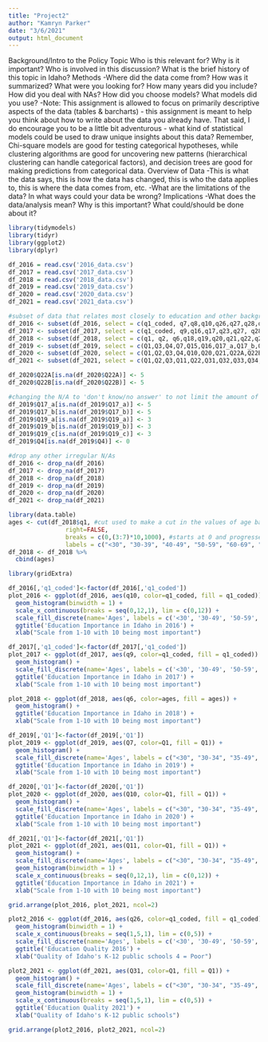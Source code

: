 ```yaml
---
title: "Project2"
author: "Kamryn Parker"
date: "3/6/2021"
output: html_document
---
```

Background/Intro to the Policy Topic
  Who is this relevant for? Why is it important? Who is involved in this discussion? What is the brief history of this topic in Idaho?
Methods
  -Where did the data come from? How was it summarized? What were you looking for? How many years did you include? How did you deal with NAs? How did you choose models? What models did you    use?
  -Note: This assignment is allowed to focus on primarily descriptive aspects of the data (tables & barcharts) - this assignment is meant to help you think about how to write about the data   you already     have. That said, I do encourage you to be a little bit adventurous - what kind of statistical models could be used to draw unique insights about this data? Remember, Chi-square models are good for         testing categorical hypotheses, while clustering algorithms are good for uncovering new patterns (hierarchical clustering can handle categorical factors), and decision trees are good for making            predictions from categorical data.
Overview of Data
  -This is what the data says, this is how the data has changed, this is who the data applies to, this is where the data comes from, etc.
  -What are the limitations of the data? In what ways could your data be wrong?
Implications
  -What does the data/analysis mean? Why is this important? What could/should be done about it?
  
```r
library(tidymodels)
library(tidyr)
library(ggplot2)
library(dplyr)

df_2016 = read.csv('2016_data.csv')
df_2017 = read.csv('2017_data.csv')
df_2018 = read.csv('2018_data.csv')
df_2019 = read.csv('2019_data.csv')
df_2020 = read.csv('2020_data.csv')
df_2021 = read.csv('2021_data.csv')

#subset of data that relates most closely to education and other background information
df_2016 <- subset(df_2016, select = c(q1_coded, q7,q8,q10,q26,q27,q28,q29,q30))
df_2017 <- subset(df_2017, select = c(q1_coded, q9,q16,q17,q23,q27, q28,q29,q30,q31))
df_2018 <- subset(df_2018, select = c(q1, q2, q6,q18,q19,q20,q21,q22,q23,q24,q25,q26,q28,q29))
df_2019 <- subset(df_2019, select = c(Q1,Q3,Q4,Q7,Q15,Q16,Q17_a,Q17_b,Q18,Q19_a,Q19_b,Q19_c))
df_2020 <- subset(df_2020, select = c(Q1,Q2,Q3,Q4,Q10,Q20,Q21,Q22A,Q22B,Q36,Q43,Q44,Q45))
df_2021 <- subset(df_2021, select = c(Q1,Q2,Q3,Q11,Q22,Q31,Q32,Q33,Q34,Q45,Q46,Q47,Q48))

df_2020$Q22A[is.na(df_2020$Q22A)] <- 5
df_2020$Q22B[is.na(df_2020$Q22B)] <- 5

#changing the N/A to 'don't know/no answer' to not limit the amount of data I can have Otherwiser my whole data set get dropped when I do a drop N/A
df_2019$Q17_a[is.na(df_2019$Q17_a)] <- 5
df_2019$Q17_b[is.na(df_2019$Q17_b)] <- 5
df_2019$Q19_a[is.na(df_2019$Q19_a)] <- 3
df_2019$Q19_b[is.na(df_2019$Q19_b)] <- 3
df_2019$Q19_c[is.na(df_2019$Q19_c)] <- 3
df_2019$Q4[is.na(df_2019$Q4)] <- 0

#drop any other irregular N/As
df_2016 <- drop_na(df_2016)
df_2017 <- drop_na(df_2017)
df_2018 <- drop_na(df_2018)
df_2019 <- drop_na(df_2019)
df_2020 <- drop_na(df_2020)
df_2021 <- drop_na(df_2021)

```


```r
library(data.table)
ages <- cut(df_2018$q1, #cut used to make a cut in the values of age based on certain break points
                right=FALSE, 
                breaks = c(0,(3:7)*10,1000), #starts at 0 and progresses to make 10 year increments until it reaches 80
                labels = c("<30", "30-39", "40-49", "50-59", "60-69", "70+")) #makes labels for each cut
df_2018 <- df_2018 %>% 
  cbind(ages)
```


```r
library(gridExtra)

df_2016[,'q1_coded']<-factor(df_2016[,'q1_coded'])
plot_2016 <- ggplot(df_2016, aes(q10, color=q1_coded, fill = q1_coded)) +
  geom_histogram(binwidth = 1) +
  scale_x_continuous(breaks = seq(0,12,1), lim = c(0,12)) + 
  scale_fill_discrete(name='Ages', labels = c('<30', '30-49', '50-59', '60-69','69+')) +
  ggtitle('Education Importance in Idaho in 2016') + 
  xlab("Scale from 1-10 with 10 being most important") 

df_2017[,'q1_coded']<-factor(df_2017[,'q1_coded'])
plot_2017 <- ggplot(df_2017, aes(q9, color=q1_coded, fill = q1_coded)) +
  geom_histogram() +
  scale_fill_discrete(name='Ages', labels = c('<30', '30-49', '50-59', '60-69','69+')) +
  ggtitle('Education Importance in Idaho in 2017') + 
  xlab("Scale from 1-10 with 10 being most important")

plot_2018 <- ggplot(df_2018, aes(q6, color=ages, fill = ages)) +
  geom_histogram() +
  ggtitle('Education Importance in Idaho in 2018') + 
  xlab("Scale from 1-10 with 10 being most important")

df_2019[,'Q1']<-factor(df_2019[,'Q1'])
plot_2019 <- ggplot(df_2019, aes(Q7, color=Q1, fill = Q1)) +
  geom_histogram() +
  scale_fill_discrete(name='Ages', labels = c("<30", "30-34", "35-49", "40-44", "45-59", "50-54","55-59", "60-64", "65-69","70-74", "75-79", "80+", "DK")) +
  ggtitle('Education Importance in Idaho in 2019') + 
  xlab("Scale from 1-10 with 10 being most important")

df_2020[,'Q1']<-factor(df_2020[,'Q1'])
plot_2020 <- ggplot(df_2020, aes(Q10, color=Q1, fill = Q1)) +
  geom_histogram() +
  scale_fill_discrete(name='Ages', labels = c("<30", "30-34", "35-49", "40-44", "45-59", "50-54","55-59", "60-64", "65-69","70-74", "75-79", "80+", "DK")) +
  ggtitle('Education Importance in Idaho in 2020') + 
  xlab("Scale from 1-10 with 10 being most important")

df_2021[,'Q1']<-factor(df_2021[,'Q1'])
plot_2021 <- ggplot(df_2021, aes(Q11, color=Q1, fill = Q1)) +
  geom_histogram() +
  scale_fill_discrete(name='Ages', labels = c("<30", "30-34", "35-49", "40-44", "45-59", "50-54","55-59", "60-64", "65-69","70-74", "75-79", "80+", "DK")) +
  geom_histogram(binwidth = 1) +
  scale_x_continuous(breaks = seq(0,12,1), lim = c(0,12)) + 
  ggtitle('Education Importance in Idaho in 2021') + 
  xlab("Scale from 1-10 with 10 being most important")

grid.arrange(plot_2016, plot_2021, ncol=2)
```

```r

plot2_2016 <- ggplot(df_2016, aes(q26, color=q1_coded, fill = q1_coded)) +
  geom_histogram(binwidth = 1) +
  scale_x_continuous(breaks = seq(1,5,1), lim = c(0,5)) + 
  scale_fill_discrete(name='Ages', labels = c('<30', '30-49', '50-59', '60-69','69+')) +
  ggtitle('Education Quality 2016') + 
  xlab("Quality of Idaho's K-12 public schools 4 = Poor") 

plot2_2021 <- ggplot(df_2021, aes(Q31, color=Q1, fill = Q1)) +
  geom_histogram() +
  scale_fill_discrete(name='Ages', labels = c("<30", "30-34", "35-49", "40-44", "45-59", "50-54","55-59", "60-64", "65-69","70-74", "75-79", "80+", "DK")) +
  geom_histogram(binwidth = 1) +
  scale_x_continuous(breaks = seq(1,5,1), lim = c(0,5)) + 
  ggtitle('Education Quality 2021') + 
  xlab("Quality of Idaho's K-12 public schools")

grid.arrange(plot2_2016, plot2_2021, ncol=2)
```

